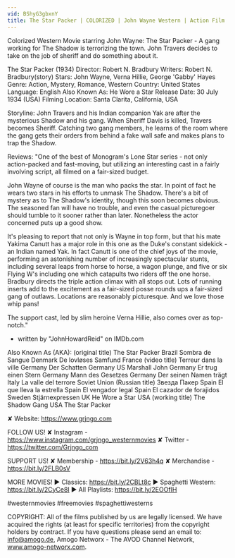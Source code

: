 ```yaml
---
vid: BShyG3gbxnY
title: The Star Packer | COLORIZED | John Wayne Western | Action Film | Cowboys
---
```


Colorized Western Movie starring John Wayne: The Star Packer - A gang working for The Shadow is terrorizing the town. John Travers decides to take on the job of sheriff and do something about it.

The Star Packer (1934)
Director: Robert N. Bradbury
Writers: Robert N. Bradbury(story)
Stars: John Wayne, Verna Hillie, George 'Gabby' Hayes
Genre: Action, Mystery, Romance, Western
Country: United States
Language: English
Also Known As: He Wore a Star
Release Date: 30 July 1934 (USA)
Filming Location: Santa Clarita, California, USA

Storyline:
John Travers and his Indian companion Yak are after the mysterious Shadow and his gang. When Sheriff Davis is killed, Travers becomes Sheriff. Catching two gang members, he learns of the room where the gang gets their orders from behind a fake wall safe and makes plans to trap the Shadow.

Reviews:
"One of the best of Monogram's Lone Star series - not only action-packed and fast-moving, but utilizing an interesting cast in a fairly involving script, all filmed on a fair-sized budget.

John Wayne of course is the man who packs the star. In point of fact he wears two stars in his efforts to unmask The Shadow. There's a bit of mystery as to The Shadow's identity, though this soon becomes obvious. The seasoned fan will have no trouble, and even the casual picturegoer should tumble to it sooner rather than later. Nonetheless the actor concerned puts up a good show.

It's pleasing to report that not only is Wayne in top form, but that his mate Yakima Canutt has a major role in this one as the Duke's constant sidekick - an Indian named Yak. In fact Canutt is one of the chief joys of the movie, performing an astonishing number of increasingly spectacular stunts, including several leaps from horse to horse, a wagon plunge, and five or six Flying W's including one which catapults two riders off the one horse. Bradbury directs the triple action climax with all stops out. Lots of running inserts add to the excitement as a fair-sized posse rounds ups a fair-sized gang of outlaws. Locations are reasonably picturesque. And we love those whip pans!

The support cast, led by slim heroine Verna Hillie, also comes over as top-notch."
- written by "JohnHowardReid" on IMDb.com

Also Known As (AKA):
(original title) The Star Packer
Brazil Sombra de Sangue
Denmark De lovløses Samfund
France (video title) Terreur dans la ville
Germany Der Schatten
Germany US Marshall John
Germany Er trug einen Stern
Germany Mann des Gesetzes
Germany Der seinen Namen trägt
Italy La valle del terrore
Soviet Union (Russian title) Звезда Пакер
Spain El que lleva la estrella
Spain El vengador legal
Spain El cazador de forajidos
Sweden Stjärnexpressen
UK He Wore a Star
USA (working title) The Shadow Gang
USA The Star Packer

✘ Website: https://www.grjngo.com

FOLLOW US!
✘ Instagram - https://www.instagram.com/grjngo_westernmovies
✘ Twitter - https://twitter.com/Grjngo_com

SUPPORT US!
✘ Membership - https://bit.ly/2V63h4q
✘ Merchandise - https://bit.ly/2FLB0sV

MORE MOVIES! 
► Classics: https://bit.ly/2CBLt8c 
► Spaghetti Western: https://bit.ly/2CyCe8I 
► All Playlists: https://bit.ly/2EOOfIH 

#westernmovies #freemovies #spaghettiwesterns

COPYRIGHT: All of the films published by us are legally licensed. We have acquired the rights (at least for specific territories) from the copyright holders by contract. If you have questions please send an email to: info@amogo.de, Amogo Networx - The AVOD Channel Network, www.amogo-networx.com.